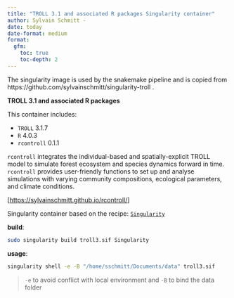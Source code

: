```yaml
---
title: "TROLL 3.1 and associated R packages Singularity container"
author: Sylvain Schmitt -
date: today
date-format: medium
format: 
  gfm:
    toc: true
    toc-depth: 2
---
```


The singularity image is used by the snakemake pipeline and is copied from https://github.com/sylvainschmitt/singularity-troll .

**TROLL 3.1 and associated R packages**

This container includes:

-   `TROLL` 3.1.7
-   `R` 4.0.3
-   `rcontroll` 0.1.1

`rcontroll` integrates the individual-based and spatially-explicit TROLL model to simulate forest ecosystem and species dynamics forward in time. `rcontroll` provides user-friendly functions to set up and analyse simulations with varying community compositions, ecological parameters, and climate conditions.

\[<https://sylvainschmitt.github.io/rcontroll/>\]

Singularity container based on the recipe: [`Singularity`](https://github.com/sylvainschmitt/singularity-troll/blob/main/Singularity)

**build**:

``` bash
sudo singularity build troll3.sif Singularity
```

**usage**:

``` bash
singularity shell -e -B "/home/sschmitt/Documents/data" troll3.sif 
```

> `-e` to avoid conflict with local environment and `-B` to bind the data folder

